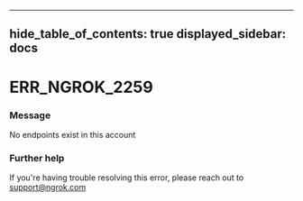 

---
hide_table_of_contents: true
displayed_sidebar: docs
---


# ERR_NGROK_2259

### Message
No endpoints exist in this account

<ErrorDetails />



### Further help
If you're having trouble resolving this error, please reach out to [support@ngrok.com](mailto:support@ngrok.com?subject=Help%20with%20ERR_NGROK_2259)

